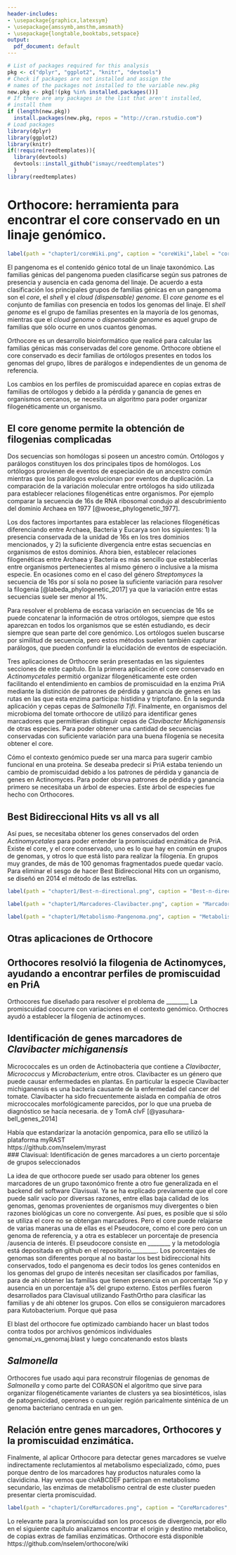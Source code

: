 ```yaml
---
header-includes:
- \usepackage{graphicx,latexsym}
- \usepackage{amssymb,amsthm,amsmath}
- \usepackage{longtable,booktabs,setspace}
output:
  pdf_document: default
---
```

```r
# List of packages required for this analysis
pkg <- c("dplyr", "ggplot2", "knitr", "devtools")
# Check if packages are not installed and assign the
# names of the packages not installed to the variable new.pkg
new.pkg <- pkg[!(pkg %in% installed.packages())]
# If there are any packages in the list that aren't installed,
# install them
if (length(new.pkg))
  install.packages(new.pkg, repos = "http://cran.rstudio.com")
# Load packages
library(dplyr)
library(ggplot2)
library(knitr)
if(!require(reedtemplates)){
  library(devtools)
  devtools::install_github("ismayc/reedtemplates")
  }
library(reedtemplates)
```

<!---
  La comparación.-, ....-., 
  El método all vs all 
  Ana Actinomyces 
  
  TomA / clvF 
  Clavisual Clavibacter 
  Enrique Salmonella  
  --->
# Orthocore: herramienta para encontrar el core conservado en un linaje genómico.  

```r
label(path = "chapter1/coreWiki.png", caption = "coreWiki",label = "coreWiki", type = "figure")
```

El pangenoma es el contenido génico total de un linaje taxonómico. Las familias génicas del pangenoma pueden clasificarse según sus patrones de presencia y ausencia en cada genoma del linaje. De acuerdo a esta clasificación los principales grupos de familias génicas en un pangenoma son el _core_, el _shell_ y el _cloud (dispensable) genome_. El _core genome_ es el conjunto de familias con presencia en todos los genomas del linaje. El _shell genome_ es el grupo de familias presentes en la mayoría de los genomas, mientras que el _cloud genome_ o _dispensable genome_ es aquel grupo de familias que sólo ocurre en unos cuantos genomas.   

Orthocore es un desarrollo bioinformático que realicé para calcular las familias génicas más conservadas del core genome. Orthocore obtiene el core conservado es decir familias de ortólogos presentes en todos los genomas del grupo, libres de parálogos e independientes de un genoma de referencia. 

Los cambios en los perfiles de promiscuidad aparece en copias extras de familias de ortólogos y debido a la pérdida y ganancia de genes en organismos cercanos, se necesita un algoritmo para poder organizar filogenéticamente un organismo.

## El core genome permite la obtención de filogenias complicadas
Dos secuencias son homólogas si poseen un ancestro común. Ortólogos y parálogos constituyen los dos principales tipos de homólogos. Los ortólogos provienen de eventos de especiación de un ancestro común  mientras que los parálogos evolucionan por eventos de duplicación. La comparación de la variación molecular entre ortólogos ha sido utilizada para establecer relaciones filogenéticas entre organismos. Por ejemplo comparar la secuencia de 16s de RNA ribosomal condujo al descubrimiento del dominio Archaea en 1977 [@woese_phylogenetic_1977]. 

Los dos factores importantes para establecer las relaciones filogenéticas diferenciando entre Archaea, Bacteria y Eucarya son los siguientes: 1) la presencia conservada de la unidad de 16s en los tres dominios mencionados, y 2) la suficiente divergencia entre estas secuencias en organismos de estos dominios. Ahora bien, establecer relaciones filogenéticas entre Archaea y Bacteria es más sencillo que establecerlas entre organismos pertenecientes al mismo género o inclusive a la misma especie. En ocasiones como en el caso del género _Streptomyces_ la secuencia de 16s por sí sola no posee la suficiente variación para resolver la filogenia [@labeda_phylogenetic_2017] ya que la variación entre estas secuencias suele ser menor al 1%. 

Para resolver el problema de escasa variación en secuencias de 16s se puede concatenar la información de otros ortólogos, siempre que estos aparezcan en todos los organismos que se estén estudiando, es decir siempre que sean parte del core genómico. Los ortólogos suelen buscarse por similitud de secuencia, pero estos métodos suelen también capturar parálogos, que pueden confundir la elucidación de eventos de especiación.  

Tres aplicaciones de Orthocore serán presentadas en las siguientes secciones de este capítulo. En la primera aplicación el core conservado en _Actinomycetales_ permitió organizar filogenéticamente este orden facilitando el entendimiento en cambios de promiscuidad en la enzima PriA mediante la distinción de patrones de pérdida y ganancia de genes en las rutas en las que esta enzima participa: histidina y triptofano. En la segunda aplicación  y cepas cepas de _Salmonella Tifi_. Finalmente, en organismos del microbioma del tomate orthocore de utilizó para identificar genes marcadores que permitieran distinguir cepas de _Clavibacter Michiganensis_ de otras especies.  Para poder obtener una cantidad de secuencias conservadas con suficiente variación para una buena filogenia se necesita obtener el core.

Cómo el contexto genómico puede ser una marca para sugerir cambio funcional en una proteína. Se deseaba predecir si PriA estaba teniendo un cambio de promiscuidad debido a los patrones de pérdida y ganancia de genes en Actinomyces. Para poder obsrva patrones de pérdida y ganancia primero se necesitaba un 
árbol de especies. Este árbol de especies fue hecho con Orthocores. 
  
## Best Bidireccional Hits vs all vs all  
Así pues, se necesitaba obtener los genes conservados del orden _Actinomycetales_ para poder entender la promiscuidad enzimática de PriA.
Existe el core, y el core conservado, uno es lo que hay en común en grupos de genomas, y otros lo que está listo para realizar la filogenia.  En grupos muy grandes, de más de 100 genomas fragmentados puede quedar vacío. Para eliminar el sesgo de hacer Best Bidireccional Hits con un organismo, se diseñó en 2014 el método de las estrellas. 

```r
label(path = "chapter1/Best-n-directional.png", caption = "Best-n-directional",label = "Best-n-directional", type = "figure")
```

```r
label(path = "chapter1/Marcadores-Clavibacter.png", caption = "Marcadores-Clavibacter",label = "Marcadores-Clavibacter", type = "figure")
```

```r
label(path = "chapter1/Metabolismo-Pangenoma.png", caption = "Metabolismo-Pangenoma",label = "Metabolismo-Pangenoma", type = "figure")
```



## Otras aplicaciones de Orthocore  
## Orthocores resolvió la filogenia de Actinomyces, ayudando a encontrar perfiles de promiscuidad en PriA
Orthocores fue diseñado para resolver el problema de ________ La promiscuidad coocurre con variaciones en el contexto genómico. Orthocres ayudó a establecer la filogenia de actinomyces.

## Identificación de genes marcadores de _Clavibacter michiganensis_  
Micrococcales es un orden de Actinobacteria que contiene a _Clavibacter_, _Micrococcus_ y _Microbacterium_, entre otros. Clavibacter es un género que puede causar enfermedades en plantas. En particular la especie Clavibacter michiganensis es una bacteria causante de la enfermedad del cancer del tomate. Clavibacter ha sido frecuentemente aislada en compañía de otros microccocales morfológicamente parecidos, por lo que una prueba de diagnóstico se hacía necesaria.  de  y TomA clvF [@yasuhara-bell_genes_2014]  

Había que estandarizar la anotación genpomica, para ello se utilizó la plataforma myRAST  
https://github.com/nselem/myrast  
### Clavisual: Identificación de genes marcadores a un cierto porcentaje de grupos seleccionados  

La idea de que orthocore puede ser usado para obtener los genes marcadores de un grupo taxonómico frente a otro fue generalizada en el backend del software Clavisual. Ya se ha explicado previamente que el core puede salir vacío por diversas razones, entre ellas baja calidad de los genomas, genomas provenientes de organismos muy divergentes o bien razones biológicas un core no convergente. Así pues, es posible que si sólo se utiliza el core no se obtengan marcadores. Pero el core puede relajarse de varias maneras una de ellas es el Pseudocore, como el core pero con un genoma de referencia, y a otra es establecer un porcentaje de presencia /ausencia de interés. El pseudocore consiste en ________ y la metodología está depositada en github en el repositorio_________. Los porcentajes de genomas son diferentes porque al no bastar los best bidireccional hits conservados, todo el pangenoma es decir todos los genes contenidos en los genomas del grupo de interés necesitan ser clasificados por familias, para de ahi obtener las familias que tienen presencia en un porcentaje %p y ausencia en un porcentaje a% del grupo externo. Estos perfiles fueron desarrollados para Clavisual utilizando FasthOrtho para clasificar las familias y de ahi obtener los grupos. Con ellos se consiguieron marcadores para Kutobacterium.  Porque qué pasa  

El blast del orthocore fue optimizado cambiando hacer un blast todos contra todos por archivos genómicos individuales genomai_vs_genomaj.blast y luego concatenando estos blasts  
  
## _Salmonella_   
Orthocores fue usado aqui para reconstruir filogenias de genomas de _Salmonella_ y como parte del CORASON el algoritmo que sirve para organizar filogenéticamente variantes de clusters ya sea biosintéticos, islas de patogenicidad, operones o cualquier región paricalmente sinténica de un genoma bacteriano centrada en un gen.

## Relación entre genes marcadores, Orthocores y la promiscuidad enzimática.  
Finalmente, al aplicar Orthocore para detectar genes marcadores se vuelve indirectamente reclutamientos al metabolismo especializado, cómo, pues porque dentro de los marcadores hay productos naturales como la clavidicina. Hay vemos que clvABCDEF participan en metabolismo secundario, las enzimas de metabolismo central de este cluster pueden presentar cierta promiscuidad. 

```r
label(path = "chapter1/CoreMarcadores.png", caption = "CoreMarcadores",label = "CoreMarcadores", type = "figure")
```


Lo relevante para la promiscuidad son los procesos de divergencia, por ello en el siguiente capítulo analizamos encontrar el origin y destino metabolico, de copias extras de familias enzimáticas.
Orthocore está disponible https://github.com/nselem/orthocore/wiki  
  